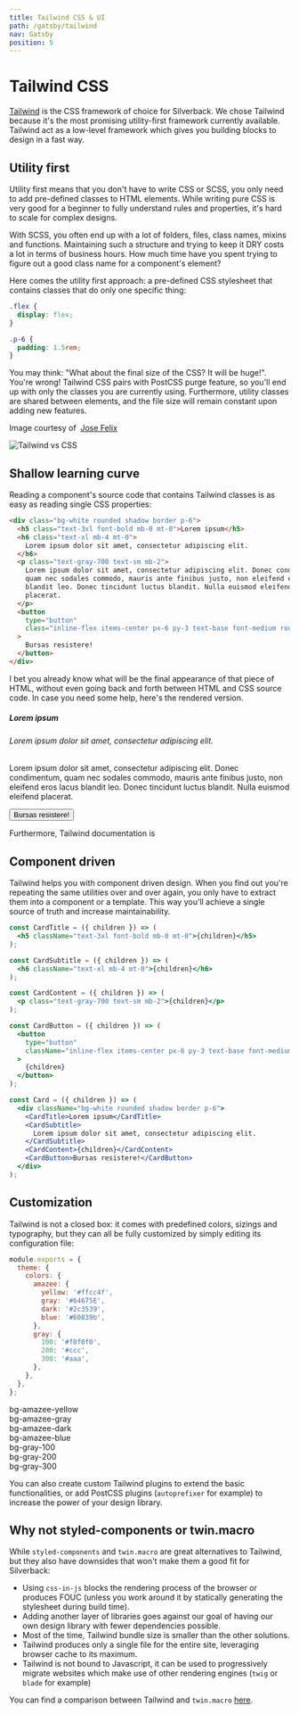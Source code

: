 ```yaml
---
title: Tailwind CSS & UI
path: /gatsby/tailwind
nav: Gatsby
position: 5
---
```


# Tailwind CSS

[Tailwind](https://tailwindcss.com) is the CSS framework of choice for
Silverback. We chose Tailwind because it's the most promising utility-first
framework currently available. Tailwind act as a low-level framework which gives
you building blocks to design in a fast way.

## Utility first

Utility first means that you don't have to write CSS or SCSS, you only need to
add pre-defined classes to HTML elements. While writing pure CSS is very good
for a beginner to fully understand rules and properties, it's hard to scale for
complex designs.

With SCSS, you often end up with a lot of folders, files, class names, mixins
and functions. Maintaining such a structure and trying to keep it DRY costs a
lot in terms of business hours. How much time have you spent trying to figure
out a good class name for a component's element?

Here comes the utility first approach: a pre-defined CSS stylesheet that
contains classes that do only one specific thing:

```css
.flex {
  display: flex;
}

.p-6 {
  padding: 1.5rem;
}
```

You may think: "What about the final size of the CSS? It will be huge!". You're
wrong! Tailwind CSS pairs with PostCSS purge feature, so you'll end up with only
the classes you are currently using. Furthermore, utility classes are shared
between elements, and the file size will remain constant upon adding new
features.

<p className="text-center text-xs">
  Image courtesy of&nbsp;
  <a href="https://dev.to/joserfelix/why-use-tailwind-css-for-your-next-project-39hp">
    Jose Felix
  </a>
</p>

![Tailwind vs CSS](tailwind-vs-css-graph.png)

## Shallow learning curve

Reading a component's source code that contains Tailwind classes is as easy as
reading single CSS properties:

```html
<div class="bg-white rounded shadow border p-6">
  <h5 class="text-3xl font-bold mb-0 mt-0">Lorem ipsum</h5>
  <h6 class="text-xl mb-4 mt-0">
    Lorem ipsum dolor sit amet, consectetur adipiscing elit.
  </h6>
  <p class="text-gray-700 text-sm mb-2">
    Lorem ipsum dolor sit amet, consectetur adipiscing elit. Donec condimentum,
    quam nec sodales commodo, mauris ante finibus justo, non eleifend eros lacus
    blandit leo. Donec tincidunt luctus blandit. Nulla euismod eleifend
    placerat.
  </p>
  <button
    type="button"
    class="inline-flex items-center px-6 py-3 text-base font-medium rounded-md shadow-sm text-white bg-indigo-600 hover:bg-indigo-700"
  >
    Bursas resistere!
  </button>
</div>
```

I bet you already know what will be the final appearance of that piece of HTML,
without even going back and forth between HTML and CSS source code. In case you
need some help, here's the rendered version.

<div class="bg-white rounded shadow border p-6">
  <h5 class="text-3xl font-bold mb-0 mt-0">Lorem ipsum</h5>
  <h6 class="text-xl mb-4 mt-0">
    Lorem ipsum dolor sit amet, consectetur adipiscing elit.
  </h6>
  <p class="text-gray-700 text-sm mb-2">
    Lorem ipsum dolor sit amet, consectetur adipiscing elit. Donec condimentum,
    quam nec sodales commodo, mauris ante finibus justo, non eleifend eros lacus
    blandit leo. Donec tincidunt luctus blandit. Nulla euismod eleifend
    placerat.
  </p>
  <button
    type="button"
    class="inline-flex items-center px-6 py-3 text-base font-medium rounded-md shadow-sm text-white bg-indigo-600 hover:bg-indigo-700"
  >
    Bursas resistere!
  </button>
</div>

Furthermore, Tailwind documentation is

## Component driven

Tailwind helps you with component driven design. When you find out you're
repeating the same utilities over and over again, you only have to extract them
into a component or a template. This way you'll achieve a single source of truth
and increase maintainability.

```jsx
const CardTitle = ({ children }) => (
  <h5 className="text-3xl font-bold mb-0 mt-0">{children}</h5>
);

const CardSubtitle = ({ children }) => (
  <h6 className="text-xl mb-4 mt-0">{children}</h6>
);

const CardContent = ({ children }) => (
  <p class="text-gray-700 text-sm mb-2">{children}</p>
);

const CardButton = ({ children }) => (
  <button
    type="button"
    className="inline-flex items-center px-6 py-3 text-base font-medium rounded-md shadow-sm text-white bg-indigo-600 hover:bg-indigo-700"
  >
    {children}
  </button>
);

const Card = ({ children }) => (
  <div className="bg-white rounded shadow border p-6">
    <CardTitle>Lorem ipsum</CardTitle>
    <CardSubtitle>
      Lorem ipsum dolor sit amet, consectetur adipiscing elit.
    </CardSubtitle>
    <CardContent>{children}</CardContent>
    <CardButton>Bursas resistere!</CardButton>
  </div>
);
```

## Customization

Tailwind is not a closed box: it comes with predefined colors, sizings and
typography, but they can all be fully customized by simply editing its
configuration file:

```js
module.exports = {
  theme: {
    colors: {
      amazee: {
        yellow: '#ffcc4f',
        gray: '#64675E',
        dark: '#2c3539',
        blue: '#60839b',
      },
      gray: {
        100: '#f0f0f0',
        200: '#ccc',
        300: '#aaa',
      },
    },
  },
};
```

<div className="w-full grid grid-flow-row grid-cols-7 grid-rows-2 text-xs">
  <div className="h-7 bg-amazee-yellow" />
  <div className="h-7 bg-amazee-gray" />
  <div className="h-7 bg-amazee-dark" />
  <div className="h-7 bg-amazee-blue" />
  <div className="h-7 bg-gray-100" />
  <div className="h-7 bg-gray-200" />
  <div className="h-7 bg-gray-300" />
  <div className="inline-flex items-center justify-center">
    bg-amazee-yellow
  </div>
  <div className="inline-flex items-center justify-center">bg-amazee-gray</div>
  <div className="inline-flex items-center justify-center">bg-amazee-dark</div>
  <div className="inline-flex items-center justify-center">bg-amazee-blue</div>
  <div className="inline-flex items-center justify-center">bg-gray-100</div>
  <div className="inline-flex items-center justify-center">bg-gray-200</div>
  <div className="inline-flex items-center justify-center">bg-gray-300</div>
</div>

You can also create custom Tailwind plugins to extend the basic functionalities,
or add PostCSS plugins (`autoprefixer` for example) to increase the power of
your design library.

## Why not styled-components or twin.macro

While `styled-components` and `twin.macro` are great alternatives to Tailwind,
but they also have downsides that won't make them a good fit for Silverback:

- Using `css-in-js` blocks the rendering process of the browser or produces FOUC
  (unless you work around it by statically generating the stylesheet during
  build time).
- Adding another layer of libraries goes against our goal of having our own
  design library with fewer dependencies possible.
- Most of the time, Tailwind bundle size is smaller than the other solutions.
- Tailwind produces only a single file for the entire site, leveraging browser
  cache to its maximum.
- Tailwind is not bound to Javascript, it can be used to progressively migrate
  websites which make use of other rendering engines (`twig` or `blade` for
  example)

You can find a comparison between Tailwind and `twin.macro`
[here](https://github.com/AmazeeLabs/twin-playground).
